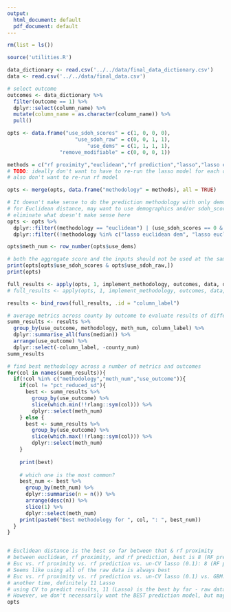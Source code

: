 ```yaml
---
output:
  html_document: default
  pdf_document: default
---
```

```r
rm(list = ls())
```

```r
source('utilities.R')

data_dictionary <- read.csv('../../data/final_data_dictionary.csv')
data <- read.csv('../../data/final_data.csv')
```

```r
# select outcome
outcomes <- data_dictionary %>% 
  filter(outcome == 1) %>% 
  dplyr::select(column_name) %>% 
  mutate(column_name = as.character(column_name)) %>% 
  pull()
```

```r
opts <- data.frame("use_sdoh_scores" = c(1, 0, 0, 0),
                      "use_sdoh_raw" = c(0, 0, 1, 1),
                          "use_dems" = c(1, 1, 1, 1),
                 "remove_modifiable" = c(0, 0, 0, 1))

methods = c("rf proximity","euclidean","rf prediction","lasso","lasso euclidean all","lasso euclidean dem")
# TODO: ideally don't want to have to re-run the lasso model for each of these
# also don't want to re-run rf model

opts <- merge(opts, data.frame("methodology" = methods), all = TRUE)

# It doesn't make sense to do the prediction methodology with only demographics or sdoh_scores - we should use all the raw data
# for Euclidean distance, may want to use demographics and/or sdoh_scores
# eliminate what doesn't make sense here
opts <- opts %>% 
  dplyr::filter((methodology == "euclidean") | (use_sdoh_scores == 0 & use_sdoh_raw == 1)) %>% 
  dplyr::filter((!methodology %in% c("lasso euclidean dem", "lasso euclidean all")) | (remove_modifiable == 0))

opts$meth_num <- row_number(opts$use_dems)

# both the aggregate score and the inputs should not be used at the same time
print(opts[opts$use_sdoh_scores & opts$use_sdoh_raw,])
print(opts)
```

```r
full_results <- apply(opts, 1, implement_methodology, outcomes, data, data_dictionary)
# full_results <- apply(opts, 1, implement_methodology, outcomes, data, data_dictionary, num_counties = 1)
```

```r
results <- bind_rows(full_results, .id = "column_label")

# average metrics across county by outcome to evaluate results of different methodologies
summ_results <- results %>% 
  group_by(use_outcome, methodology, meth_num, column_label) %>% 
  dplyr::summarise_all(funs(median)) %>% 
  arrange(use_outcome) %>% 
  dplyr::select(-column_label, -county_num)
summ_results
```

```r
# find best methodology across a number of metrics and outcomes 
for(col in names(summ_results)){
  if(!col %in% c("methodology","meth_num","use_outcome")){
    if(col != "pct_reduced_sd"){
      best <- summ_results %>% 
        group_by(use_outcome) %>% 
        slice(which.min(!!rlang::sym(col))) %>% 
        dplyr::select(meth_num)  
    } else {
      best <- summ_results %>% 
        group_by(use_outcome) %>% 
        slice(which.max(!!rlang::sym(col))) %>% 
        dplyr::select(meth_num)
    }
    
    print(best)
    
    # which one is the most common?
    best_num <- best %>% 
      group_by(meth_num) %>% 
      dplyr::summarise(n = n()) %>% 
      arrange(desc(n)) %>% 
      slice(1) %>% 
      dplyr::select(meth_num)
    print(paste0("Best methodology for ", col, ": ", best_num))
  }
}


# Euclidean distance is the best so far between that & rf proximity
# between euclidean, rf proximity, and rf prediction, best is 8 (RF pred) - raw data
# Euc vs. rf proximity vs. rf prediction vs. un-CV lasso (0.1): 8 (RF pred) or 11 (Lasso)
# Seems like using all of the raw data is always best
# Euc vs. rf proximity vs. rf prediction vs. un-CV lasso (0.1) vs. GBM: 8 (RF pred) or 11(Lasso)
# another time, definitely 11 Lasso
# using CV to predict results, 11 (Lasso) is the best by far - raw data. 2nd best is 10
# However, we don't necessarily want the BEST prediction model, but maybe we can try removing the modifiable variables and re-running?
opts

```